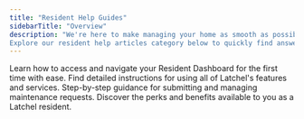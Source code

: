 ```yaml
---
title: "Resident Help Guides"
sidebarTitle: "Overview"
description: "We're here to make managing your home as smooth as possible. Whether you need help submitting a work request, understanding maintenance processes, or learning about our services, you're in the right place. 
Explore our resident help articles category below to quickly find answers, or use the search bar to locate specific topics."
---
```


<CardGroup cols="2">
  <Card title="Resident Dashboard Overview" icon="grid-horizontal" iconType="sharp-solid" color="ff9b8a" href="/s/topic/0TO5e000000h9wrGAA/Resident-Dashboard-Overview">
    Learn how to access and navigate your Resident Dashboard for the first time with ease.
  </Card>

  <Card title="Comprehensive Guides" icon="note" iconType="sharp-solid" color="ff9b8a" href="s/topic/0TO5e000000h9wrGAA/Comprehensive-Resident-Help-Guides">
    Find detailed instructions for using all of Latchel's features and services.
  </Card>

  <Card title="Maintenance Request Guides" icon="house-building" iconType="sharp-solid" color="ff9b8a" href="Maintenance Request Guides">
    Step-by-step guidance for submitting and managing maintenance requests.
  </Card>

  <Card title="Resident Benefits Guide" icon="file-invoice-dollar" iconType="sharp-solid" color="ff9b8a" href="Resident Benefits Guides">
    Discover the perks and benefits available to you as a Latchel resident.
  </Card>
</CardGroup>